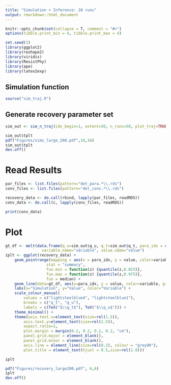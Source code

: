 ```yaml
---
title: "Simulation + Inference: 20 runs"
output: rmarkdown::html_document
---
```


```r
knitr::opts_chunk$set(collapse = T, comment = "#>")
options(tibble.print_min = 4, tibble.print_max = 4)
```

```r
set.seed(3)
library(ggplot2)
library(reshape2)
library(viridis)
library(ResistPhy)
library(ape)
library(latex2exp)
```

## Simulation function 
```r
source("sim_traj.R")
```
## Generate recovery parameter set
```r
sim_out <- sim_n_traj(idx_begin=1, extent=50, n_runs=50, plot_traj=TRUE)

sim_out$tplt
pdf("Figures/sims_large_200.pdf",16,16)
sim_out$tplt
dev.off()
```

# Read Results

```r
par_files <- list.files(pattern="det_para.*\\.rds")
conv_files <- list.files(pattern="det_conv.*\\.rds")

recovery_data <- do.call(rbind, lapply(par_files, readRDS))
conv_data <- do.call(c, lapply(conv_files, readRDS))
```

```r
print(conv_data)
```

# Plot
```r
gt_df <- melt(data.frame(q_u=sim_out$q_u, q_t=sim_out$q_t, para_idx = c(1:n_runs)), measure.vars=c("q_u", "q_t"), 
                variable.name="variable", value.name="value")
iplt <- ggplot(recovery_data) + 
    geom_pointrange(mapping = aes(x = para_idx, y = value, color=variable, group=variable),
                  stat = "summary",
                  fun.min = function(z) {quantile(z,0.025)},
                  fun.max = function(z) {quantile(z,0.975)},
                  fun = median) +
    geom_line(data=gt_df, aes(x=para_idx, y = value, color=variable, group=variable), linetype="longdash") +
    labs(x="Simulation", y="Value", color="Variable") +
    scale_colour_manual(
        values = c("lightsteelblue4", "lightsteelblue1"),
        breaks = c("q_t", "q_u"),
        labels = c(TeX("$\\q_t$"), TeX("$\\q_u$"))) +
    theme_minimal() +
    theme(axis.text.x=element_text(size=rel(1.5)),
        axis.text.y=element_text(size=rel(1.5)),
        aspect.ratio=1,
        plot.margin = margin(0.2, 0.2, 0.2, 0.2, "cm"),
        panel.grid.major = element_blank(), 
        panel.grid.minor = element_blank(),
        axis.line = element_line(size=rel(0.2), colour = "grey90"),
        plot.title = element_text(hjust = 0.5,size=rel(1.0)))

iplt

pdf("Figures/recovery_large200.pdf", 6,6)
iplt
dev.off()
```
